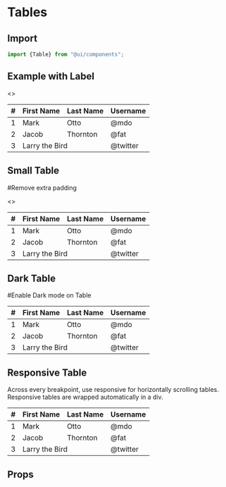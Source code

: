 
<Meta title="Components/Table" component="Table" />

<Story name="Import" />

# Tables

## Import

```jsx
import {Table} from "@ui/components";
```
## Example with Label

<Preview withToolbar>
    <Story name="Striped rows">
        <>
         <Table striped bordered hover responsive>
            <thead>
                <tr>
                <th>#</th>
                <th>First Name</th>
                <th>Last Name</th>
                <th>Username</th>
                </tr>
            </thead>
            <tbody>
                <tr>
                <td>1</td>
                <td>Mark</td>
                <td>Otto</td>
                <td>@mdo</td>
                </tr>
                <tr>
                <td>2</td>
                <td>Jacob</td>
                <td>Thornton</td>
                <td>@fat</td>
                </tr>
                <tr>
                <td>3</td>
                <td colSpan="2">Larry the Bird</td>
                <td>@twitter</td>
                </tr>
            </tbody>
        </Table>
        </>
    </Story>
</Preview>

## Small Table
#Remove extra padding

<Preview withToolbar>
    <Story name="Small table">
        <>
        <Table striped bordered hover size="sm">
            <thead>
                <tr>
                <th>#</th>
                <th>First Name</th>
                <th>Last Name</th>
                <th>Username</th>
                </tr>
            </thead>
            <tbody>
                <tr>
                <td>1</td>
                <td>Mark</td>
                <td>Otto</td>
                <td>@mdo</td>
                </tr>
                <tr>
                <td>2</td>
                <td>Jacob</td>
                <td>Thornton</td>
                <td>@fat</td>
                </tr>
                <tr>
                <td>3</td>
                <td colSpan="2">Larry the Bird</td>
                <td>@twitter</td>
                </tr>
            </tbody>
        </Table>
        </>
    </Story>
</Preview>

## Dark Table
#Enable Dark mode on Table

<Preview withToolbar>
    <Story name="Dark">
        <Table striped bordered hover variant="dark">
            <thead>
                <tr>
                <th>#</th>
                <th>First Name</th>
                <th>Last Name</th>
                <th>Username</th>
                </tr>
            </thead>
            <tbody>
                <tr>
                <td>1</td>
                <td>Mark</td>
                <td>Otto</td>
                <td>@mdo</td>
                </tr>
                <tr>
                <td>2</td>
                <td>Jacob</td>
                <td>Thornton</td>
                <td>@fat</td>
                </tr>
                <tr>
                <td>3</td>
                <td colSpan="2">Larry the Bird</td>
                <td>@twitter</td>
                </tr>
            </tbody>
        </Table>
    </Story>
</Preview>

## Responsive Table
Across every breakpoint, use responsive for horizontally scrolling tables. Responsive tables are wrapped automatically in a div.

<Preview withToolbar>
    <Story name="Responsive">
        <Table responsive variant="dark">
            <thead>
                <tr>
                <th>#</th>
                <th>First Name</th>
                <th>Last Name</th>
                <th>Username</th>
                </tr>
            </thead>
            <tbody>
                <tr>
                <td>1</td>
                <td>Mark</td>
                <td>Otto</td>
                <td>@mdo</td>
                </tr>
                <tr>
                <td>2</td>
                <td>Jacob</td>
                <td>Thornton</td>
                <td>@fat</td>
                </tr>
                <tr>
                <td>3</td>
                <td colSpan="2">Larry the Bird</td>
                <td>@twitter</td>
                </tr>
            </tbody>
        </Table>
    </Story>
</Preview>

<Story name="Props" />

## Props

<Props of={TableTypes} />



